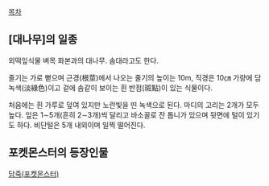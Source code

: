 [[목차]]

== [대나무]의 일종 ==
외떡잎식물 벼목 화본과의 대나무. 솜대라고도 한다. 

줄기는 가로 뻗으며 근경(根莖)에서 나오는 줄기의 높이는 10m, 직경은 10㎝ 가량에 담녹색(淡綠色)이고 겉에 솜같이 보이는 흰 반점(斑點)이 있는 식물이다.

처음에는 흰 가루로 덮여 있지만 노란빛을 띤 녹색으로 된다. 마디의 고리는 2개가 모두 높다. 잎은 1∼5개(흔히 2∼3개)씩 달리고 바소꼴로 잔 톱니가 있으며 뒷면에 털이 있기도 하다. 비단털은 5개 내외이며 일찍 떨어진다. 

== 포켓몬스터의 등장인물 ==
[[담죽(포켓몬스터)]]
